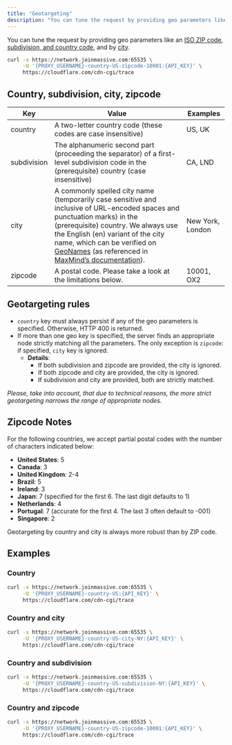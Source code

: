 ```yaml
---
title: "Geotargeting"
description: "You can tune the request by providing geo parameters like an [ISO ZIP code, subdivision, and country code](https://www.iso.org/obp/ui/#search), and by [city](https://www.geonames.org/)."
---
```


You can tune the request by providing geo parameters like an [ISO ZIP code, subdivision, and country code](https://www.iso.org/obp/ui/#search), and by [city](https://www.geonames.org/).

```bash
curl -x https://network.joinmassive.com:65535 \
     -U '{PROXY_USERNAME}-country-US-zipcode-10001:{API_KEY}' \
     https://cloudflare.com/cdn-cgi/trace
```

## Country, subdivision, city, zipcode

| Key         | Value                                                                                                                                                                                                                                                                                                                                                                                                                                  | Examples         |
| ----------- | -------------------------------------------------------------------------------------------------------------------------------------------------------------------------------------------------------------------------------------------------------------------------------------------------------------------------------------------------------------------------------------------------------------------------------------- | ---------------- |
| country     | A two-letter country code (these codes are case insensitive)                                                                                                                                                                                                                                                                                                                                                                           | US, UK           |
| subdivision | The alphanumeric second part (proceeding the separator) of a first-level subdivision code in the (prerequisite) country (case insensitive)                                                                                                                                                                                                                                                                                             | CA, LND          |
| city        | A commonly spelled city name (temporarily case sensitive and inclusive of URL-encoded spaces and punctuation marks) in the (prerequisite) country. We always use the English (en) variant of the city name, which can be verified on [GeoNames](https://www.geonames.org/) (as referenced in [MaxMind’s documentation](https://support.maxmind.com/hc/en-us/articles/4414877149467-IP-Geolocation-Data#h_01FRRNFD5Z5EWNCAXM6SZZ5H2C)). | New York, London |
| zipcode     | A postal code. Please take a look at the limitations below.                                                                                                                                                                                                                                                                                                                                                                            | 10001, OX2       |

## Geotargeting rules

- `country` key must always persist if any of the geo parameters is specified. Otherwise, HTTP 400 is returned.
- If more than one geo key is specified, the server finds an appropriate node strictly matching all the parameters. The only exception is `zipcode`: if specified, `city` key is ignored.
  - **Details**:
    - If both subdivision and zipcode are provided, the city is ignored.
    - If both zipcode and city are provided, the city is ignored.
    - If subdivision and city are provided, both are strictly matched.

_Please, take into account, that due to technical reasons, the more strict geotargeting narrows the range of appropriate nodes._

## Zipcode Notes

For the following countries, we accept partial postal codes with the number of characters indicated below:

- **United States**: 5
- **Canada**: 3
- **United Kingdom**: 2-4
- **Brazil**: 5
- **Ireland**: 3
- **Japan**: 7 (specified for the first 6. The last digit defaults to 1)
- **Netherlands**: 4
- **Portugal**: 7 (accurate for the first 4. The last 3 often default to -001)
- **Singapore**: 2

Geotargeting by country and city is always more robust than by ZIP code.

## Examples

### Country

```bash
curl -x https://network.joinmassive.com:65535 \
     -U '{PROXY_USERNAME}-country-US:{API_KEY}' \
     https://cloudflare.com/cdn-cgi/trace
```

### Country and city

```bash
curl -x https://network.joinmassive.com:65535 \
     -U '{PROXY_USERNAME}-country-US-city-NY:{API_KEY}' \
     https://cloudflare.com/cdn-cgi/trace
```

### Country and subdivision

```bash
curl -x https://network.joinmassive.com:65535 \
     -U '{PROXY_USERNAME}-country-US-subdivision-NY:{API_KEY}' \
     https://cloudflare.com/cdn-cgi/trace
```

### Country and zipcode

```bash
curl -x https://network.joinmassive.com:65535 \
     -U '{PROXY_USERNAME}-country-US-zipcode-10001:{API_KEY}' \
     https://cloudflare.com/cdn-cgi/trace
```
